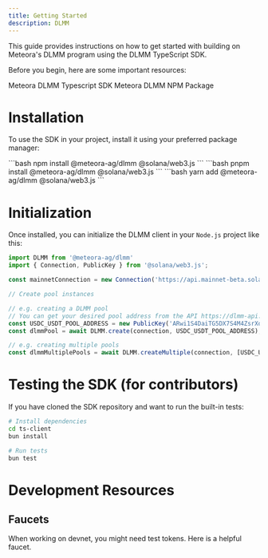 ```yaml
---
title: Getting Started
description: DLMM
---
```


This guide provides instructions on how to get started with building on Meteora's DLMM program using the DLMM TypeScript SDK.

Before you begin, here are some important resources:

<CardGroup cols={2}>
  <Card title="Typescript SDK" icon="node-js" iconType="solid" href="https://github.com/MeteoraAg/dlmm-sdk/tree/main/ts-client">
    Meteora DLMM Typescript SDK
  </Card>
  <Card title="DLMM NPM Package" icon="npm" iconType="solid" href="https://www.npmjs.com/package/@meteora-ag/dlmm">
    Meteora DLMM NPM Package
  </Card>
</CardGroup>

# Installation

To use the SDK in your project, install it using your preferred package manager:

<Tabs>
  <Tab title="npm">
    ```bash
    npm install @meteora-ag/dlmm @solana/web3.js
    ```
  </Tab>
  <Tab title="pnpm">
    ```bash
    pnpm install @meteora-ag/dlmm @solana/web3.js
    ```
  </Tab>
  <Tab title="yarn">
    ```bash
    yarn add @meteora-ag/dlmm @solana/web3.js
    ```
  </Tab>
</Tabs>

# Initialization

Once installed, you can initialize the DLMM client in your `Node.js` project like this:

```typescript
import DLMM from '@meteora-ag/dlmm'
import { Connection, PublicKey } from '@solana/web3.js';

const mainnetConnection = new Connection('https://api.mainnet-beta.solana.com');

// Create pool instances

// e.g. creating a DLMM pool
// You can get your desired pool address from the API https://dlmm-api.meteora.ag/pair/all
const USDC_USDT_POOL_ADDRESS = new PublicKey('ARwi1S4DaiTG5DX7S4M4ZsrXqpMD1MrTmbu9ue2tpmEq')
const dlmmPool = await DLMM.create(connection, USDC_USDT_POOL_ADDRESS);

// e.g. creating multiple pools
const dlmmMultiplePools = await DLMM.createMultiple(connection, [USDC_USDT_POOL_ADDRESS, ...otherPoolAddresses]);
```

# Testing the SDK (for contributors)

If you have cloned the SDK repository and want to run the built-in tests:

```bash
# Install dependencies
cd ts-client
bun install

# Run tests
bun test
```

# Development Resources

## Faucets

<CardGroup cols={1}>
  <Card title="Devnet Faucet" icon="faucet" href="https://faucet.raccoons.dev/">
    <p>When working on devnet, you might need test tokens. Here is a helpful faucet.</p>
  </Card>
</CardGroup>